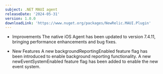 ```yaml
---
subject: .NET MAUI agent
releaseDate: '2024-05-31'
version: 1.0.0
downloadLink: 'https://www.nuget.org/packages/NewRelic.MAUI.Plugin'
---
```


* Improvements
  The native iOS Agent has been updated to version 7.4.11, bringing performance enhancements and bug fixes.

* New Features
  A new backgroundReportingEnabled feature flag has been introduced to enable background reporting functionality.
  A new newEventSystemEnabled feature flag has been added to enable the new event system.
